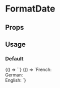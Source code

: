 
# FormatDate

<Meta title='FormatDate' component='fw-format-date' />

## Props

<Props of='fw-format-date' />

## Usage

### Default

<Preview>
  <Story name='Default'>{() => `<fw-format-date></fw-format-date>`}</Story>
</Preview>

<Preview>
  <Story name='Locale'>
    {() => `French: <fw-format-date locale="fr"></fw-format-date><br/>
    German: <fw-format-date locale="de"></fw-format-date><br/>
    English: <fw-format-date locale="en"></fw-format-date>`}
  </Story>
</Preview>
